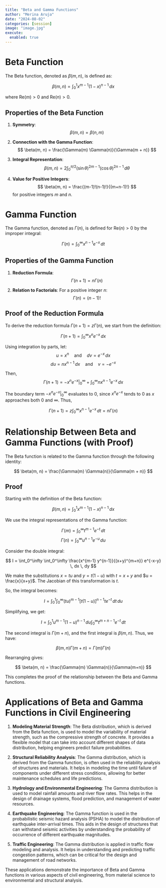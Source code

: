 ```yaml
---
title: "Beta and Gamma Functions"
author: "Merina Aruja"
date: "2024-08-02"
categories: [session]
image: "image.jpg"
execute: 
  enabled: true
---
```



# Beta Function
The Beta function, denoted as $\beta(m, n)$, is defined as:

$$
\beta(m, n) = \int_0^1 x^{m-1} (1 - x)^{n-1} \, dx
$$

where $\text{Re}(m) > 0$ and $\text{Re}(n) > 0$.

## Properties of the Beta Function
1. **Symmetry**: 
   $$
   \beta(m, n) = \beta(n, m)
   $$

2. **Connection with the Gamma Function**: 
   $$
   \beta(m, n) = \frac{\Gamma(m) \Gamma(n)}{\Gamma(m + n)}
   $$

3. **Integral Representation**: 
   $$
   \beta(m, n) = 2 \int_0^{\pi/2} (\sin \theta)^{2m-1} (\cos \theta)^{2n-1} \, d\theta
   $$

4. **Value for Positive Integers**: 
   $$
   \beta(m, n) = \frac{(m-1)!(n-1)!}{(m+n-1)!}
   $$
   for positive integers $m$ and $n$.

# Gamma Function
The Gamma function, denoted as $\Gamma(n)$, is defined for $\text{Re}(n) > 0$ by the improper integral:

$$
\Gamma(n) = \int_0^\infty x^{n-1} e^{-x} \, dt
$$



## Properties of the Gamma Function
1. **Reduction Formula**: 
   $$
   \Gamma(n+1) = n \Gamma(n)
   $$

2. **Relation to Factorials**: 
   For a positive integer $n$:
   $$
   \Gamma(n) = (n-1)!
   $$

## Proof of the Reduction Formula
To derive the reduction formula $\Gamma(n+1) = z \Gamma(n)$, we start from the definition:

$$
\Gamma(n+1) = \int_0^\infty x^n e^{-x} \, dx
$$

Using integration by parts, let:
$$
u = x^n \quad \text{and} \quad dv = e^{-x} \, dx
$$
$$
du = n x^{n-1} \, dx \quad \text{and} \quad v = -e^{-x}
$$

Then,
$$
\Gamma(n+1) = \left. -x^n e^{-x} \right|_0^\infty + \int_0^\infty n x^{n-1} e^{-x} \, dx
$$

The boundary term $\left. -x^n e^{-x} \right|_0^\infty$ evaluates to 0, since $x^n e^{-x}$ tends to 0 as $x$ approaches both 0 and $\infty$. Thus,

$$
\Gamma(n+1) = z \int_0^\infty x^{n-1} e^{-x} \, dt = n \Gamma(n)
$$

# Relationship Between Beta and Gamma Functions (with Proof)
The Beta function is related to the Gamma function through the following identity:

$$
\beta(m, n) = \frac{\Gamma(m) \Gamma(n)}{\Gamma(m + n)}
$$

## Proof
Starting with the definition of the Beta function:

$$
\beta(m, n) = \int_0^1 x^{m-1} (1 - x)^{n-1} \, dx
$$

We use the integral representations of the Gamma function:

$$
\Gamma(m) = \int_0^\infty t^{m-1} e^{-t} \, dt
$$
$$
\Gamma(n) = \int_0^\infty u^{n-1} e^{-u} \, du
$$

Consider the double integral:

$$
I = \int_0^\infty \int_0^\infty \frac{x^{m-1} y^{n-1}}{(x+y)^{m+n}} e^{-x-y} \, dx \, dy
$$

We make the substitutions $x = tu$ and $y = t(1-u)$ with $t = x + y$ and $u = \frac{x}{x+y}$. The Jacobian of this transformation is $t$.

So, the integral becomes:

$$
I = \int_0^1 \int_0^\infty (tu)^{m-1} [t(1-u)]^{n-1} t e^{-t} \, dt \, du
$$

Simplifying, we get:

$$
I = \int_0^1 u^{m-1} (1-u)^{n-1} \, du \int_0^\infty t^{m+n-1} e^{-t} \, dt
$$

The second integral is $\Gamma(m+n)$, and the first integral is $\beta(m, n)$. Thus, we have:

$$
\beta(m, n) \Gamma(m+n) = \Gamma(m) \Gamma(n)
$$

Rearranging gives:

$$
\beta(m, n) = \frac{\Gamma(m) \Gamma(n)}{\Gamma(m+n)}
$$

This completes the proof of the relationship between the Beta and Gamma functions.

# Applications of Beta and Gamma Functions in Civil Engineering

1. **Modeling Material Strength**:
   The Beta distribution, which is derived from the Beta function, is used to model the variability of material strength, such as the compressive strength of concrete. It provides a flexible model that can take into account different shapes of data distribution, helping engineers predict failure probabilities.

2. **Structural Reliability Analysis**:
   The Gamma distribution, which is derived from the Gamma function, is often used in the reliability analysis of structures and materials. It helps in modeling the time until failure of components under different stress conditions, allowing for better maintenance schedules and life predictions.

3. **Hydrology and Environmental Engineering**:
   The Gamma distribution is used to model rainfall amounts and river flow rates. This helps in the design of drainage systems, flood prediction, and management of water resources.

4. **Earthquake Engineering**:
   The Gamma function is used in the probabilistic seismic hazard analysis (PSHA) to model the distribution of earthquake inter-arrival times. This aids in the design of structures that can withstand seismic activities by understanding the probability of occurrence of different earthquake magnitudes.

5. **Traffic Engineering**:
   The Gamma distribution is applied in traffic flow modeling and analysis. It helps in understanding and predicting traffic congestion patterns, which can be critical for the design and management of road networks.

These applications demonstrate the importance of Beta and Gamma functions in various aspects of civil engineering, from material science to environmental and structural analysis.
